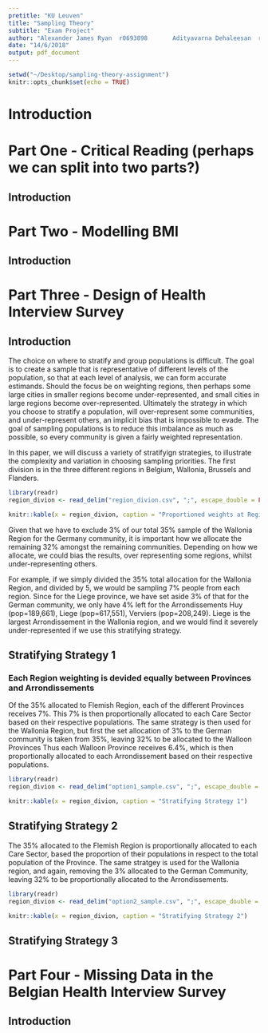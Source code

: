 ```yaml
---
pretitle: "KU Leuven"
title: "Sampling Theory"
subtitle: "Exam Project"
author: "Alexander James Ryan  r0693898       Adityavarna Dehaleesan  r0690673"
date: "14/6/2018"
output: pdf_document
---
```


```r
setwd("~/Desktop/sampling-theory-assignment")
knitr::opts_chunk$set(echo = TRUE)
```

# Introduction

# Part One - Critical Reading (perhaps we can split into two parts?)

## Introduction







# Part Two - Modelling BMI

## Introduction





# Part Three - Design of Health Interview Survey

## Introduction

The choice on where to stratify and group populations is difficult. The goal is to create a sample that is representative of different levels of the population, so that at each level of analysis, we can form accurate estimands. Should the focus be on weighting regions, then perhaps some large cities in smaller regions become under-represented, and small cities in large regions become over-represented. Ultimately the strategy in which you choose to stratify a population, will over-represent some communities, and under-represent others, an implicit bias that is impossible to evade. The goal of sampling populations is to reduce this imbalance as much as possible, so every community is given a fairly weighted representation. 

In this paper, we will discuss a variety of stratifyign strategies, to illustrate the complexity and variation in choosing sampling priorities. The first division is in the three different regions in Belgium, Wallonia, Brussels and Flanders.

```r
library(readr)
region_divion <- read_delim("region_divion.csv", ";", escape_double = FALSE, trim_ws = TRUE)

knitr::kable(x = region_divion, caption = "Proportioned weights at Region level")
```

Given that we have to exclude 3% of our total 35% sample of the Wallonia Region for the Germany community, it is important how we allocate the remaining 32% amongst the remaining communities. Depending on how we allocate, we could bias the results, over representing some regions, whilst under-representing others.

For example, if we simply divided the 35% total allocation for the Wallonia Region, and divided by 5, we would be sampling 7% people from each region. Since for the Liege province, we have set aside 3% of that for the German community, we only have 4% left for the Arrondissements Huy (pop=189,661), Liege (pop=617,551), Verviers (pop=208,249). Liege is the largest Arrondissement in the Wallonia region, and we would find it severely under-represented if we use this stratifying strategy. 


## Stratifying Strategy 1

### Each Region weighting is devided equally between Provinces and Arrondissements

Of the 35% allocated to Flemish Region, each of the different Provinces receives 7%. This 7% is then proportionally allocated to each Care Sector based on their respective populations. The same strategy is then used for the Wallonia Region, but first the set allocation of 3% to the German community is taken from 35%, leaving 32% to be allocated to the Walloon Provinces Thus each Walloon Province receives 6.4%, which is then proportionally allocated to each Arrondissement based on their respective populations.

```r
library(readr)
region_divion <- read_delim("option1_sample.csv", ";", escape_double = FALSE, trim_ws = TRUE)

knitr::kable(x = region_divion, caption = "Stratifying Strategy 1")
```

## Stratifying Strategy 2

The 35% allocated to the Flemish Region is proportionally allocated to each Care Sector, based the proportion of their populations in respect to the total population of the Province. The same stratgey is used for the Wallonia region, and again, removing the 3% allocated to the German Community, leaving 32% to be proportionally allocated to the Arrondissements.

```r
library(readr)
region_divion <- read_delim("option2_sample.csv", ";", escape_double = FALSE, trim_ws = TRUE)

knitr::kable(x = region_divion, caption = "Stratifying Strategy 2")
```

## Stratifying Strategy 3

 








# Part Four - Missing Data in the Belgian Health Interview Survey

## Introduction






